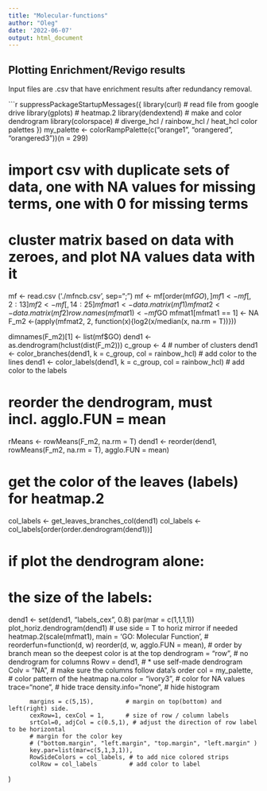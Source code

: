 ---
title: "Molecular-functions"
author: "Oleg"
date: '2022-06-07'
output: html_document
---
## Plotting Enrichment/Revigo results

Input files are .csv that have enrichment results after redundancy removal.

```{r}
 suppressPackageStartupMessages({
    library(curl)       # read file from google drive
    library(gplots)     # heatmap.2
    library(dendextend) # make and color dendrogram
    library(colorspace) # diverge_hcl / rainbow_hcl / heat_hcl color palettes
})
my_palette <- colorRampPalette(c("orange1", "orangered", "orangered3"))(n = 299)

# import csv with duplicate sets of data, one with NA values for missing terms, one with 0 for missing terms
# cluster matrix based on data with zeroes, and plot NA values data with it 
mf <- read.csv ('./mfncb.csv', sep=";")
mf <- mf[order(mf$GO),]
mf1 <- mf[,2:13]
mf2 <- mf[,14:25]
mfmat1 <- data.matrix(mf1)
mfmat2 <- data.matrix(mf2)
row.names(mfmat1) <- mf$GO
mfmat1[mfmat1 == 1] <- NA
F_m2 <-(apply(mfmat2, 2, function(x){log2(x/median(x, na.rm = T))}))

dimnames(F_m2)[1] <- list(mf$GO)
dend1 <- as.dendrogram(hclust(dist(F_m2)))
c_group <- 4 # number of clusters
dend1 <- color_branches(dend1, k = c_group, col = rainbow_hcl) # add color to the lines
dend1 <- color_labels(dend1, k = c_group, col = rainbow_hcl)   # add color to the labels

# reorder the dendrogram, must incl. agglo.FUN = mean
rMeans <- rowMeans(F_m2, na.rm = T)
dend1 <- reorder(dend1, rowMeans(F_m2, na.rm = T), agglo.FUN = mean)

# get the color of the leaves (labels) for heatmap.2
col_labels <- get_leaves_branches_col(dend1)
col_labels <- col_labels[order(order.dendrogram(dend1))]

# if plot the dendrogram alone:
# the size of the labels:
dend1 <- set(dend1, "labels_cex", 0.8)
par(mar = c(1,1,1,1))
plot_horiz.dendrogram(dend1) # use side = T to horiz mirror if needed
heatmap.2(scale(mfmat1), main = 'GO: Molecular Function',
          # reorderfun=function(d, w) reorder(d, w, agglo.FUN = mean),
          # order by branch mean so the deepest color is at the top
          dendrogram = "row",        # no dendrogram for columns
          Rowv = dend1,              # * use self-made dendrogram
          Colv = "NA",               # make sure the columns follow data's order
          col = my_palette,          # color pattern of the heatmap
          na.color = "ivory3",       # color for NA values 
          trace="none",              # hide trace
          density.info="none",       # hide histogram
          
          margins = c(5,15),         # margin on top(bottom) and left(right) side.
          cexRow=1, cexCol = 1,      # size of row / column labels
          srtCol=0, adjCol = c(0.5,1), # adjust the direction of row label to be horizontal
          # margin for the color key
          # ("bottom.margin", "left.margin", "top.margin", "left.margin" )
          key.par=list(mar=c(5,1,3,1)),
          RowSideColors = col_labels, # to add nice colored strips        
          colRow = col_labels         # add color to label
)